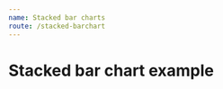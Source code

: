 ```yaml
---
name: Stacked bar charts
route: /stacked-barchart
---
```



# Stacked bar chart example
<Playground>
    <StackedBarChart
        xType='time'
        yComplement='money'
        colors={ ['#30D2D6', '#9F88FB', '#F09B1B'] }
        tooltip={ { 
            label: 'Período', 
            topResult: 'Preventivas',
            bottomResult: 'Corretivas',
            lineResult: 'Total' 
            } }
        data={ 
            [
                [
                    { label: '2019-01-01', result: 1 }, 
                    { label: '2019-02-01', result: 2 },
                    { label: '2019-03-01', result: 4 }, 
                    { label: '2019-04-01', result: 5 },
                    { label: '2019-05-01', result: 6 },
                    { label: '2019-06-01', result: 7 }
                ],
                [ 
                    { label: '2019-01-01', result: 10 }, 
                    { label: '2019-02-01', result: 40 },
                    { label: '2019-03-01', result: 30 }, 
                    { label: '2019-04-01', result: 20 },
                    { label: '2019-05-01', result: 40 },
                    { label: '2019-06-01', result: 50 },
                ],
                [
                    { label: '2019-01-01', result: 11 }, 
                    { label: '2019-02-01', result: 42 },
                    { label: '2019-03-01', result: 54 }, 
                    { label: '2019-04-01', result: 55 },
                    { label: '2019-05-01', result: 66 },
                    { label: '2019-06-01', result: 87 }
                ],
            ]
        }
    />
</Playground>

<Playground>
    <StackedBarChart
        yComplement='money'
        colors={ ['#487086', '#87C4CB', '#E97551'] }
        secondYAxisType='percent'
        tooltip={ { 
            label: 'Equipamento', 
            topResult: 'Aquisição',
            bottomResult: 'Manutenção',
            lineResult: 'Custo % acumulado' 
            } }
        data={ 
            [
                [
                    { label: 'Equipament 01', result: 1 }, 
                    { label: 'Equipament 02', result: 2 },
                    { label: 'Equipament 03', result: 4 }, 
                    { label: 'Equipament 04', result: 5 },
                    { label: 'Equipament 05', result: 6 },
                    { label: 'Equipament 06', result: 7 }
                ],
                [ 
                    { label: 'Equipament 01', result: 10 }, 
                    { label: 'Equipament 02', result: 40 },
                    { label: 'Equipament 03', result: 30 }, 
                    { label: 'Equipament 04', result: 20 },
                    { label: 'Equipament 05', result: 40 },
                    { label: 'Equipament 06', result: 50 },
                ],
                [
                    { label: 'Equipament 01', result: 11 }, 
                    { label: 'Equipament 02', result: 42 },
                    { label: 'Equipament 03', result: 54 }, 
                    { label: 'Equipament 04', result: 55 },
                    { label: 'Equipament 05', result: 66 },
                    { label: 'Equipament 06', result: 87 }
                ],
            ]
        }
    />
</Playground>